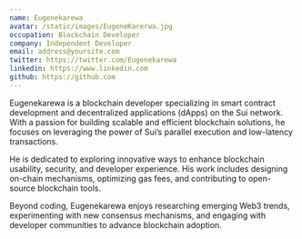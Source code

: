 ```yaml
---
name: Eugenekarewa
avatar: /static/images/EugeneKarerwa.jpg
occupation: Blockchain Developer
company: Independent Developer
email: address@yoursite.com
twitter: https://twitter.com/Eugenekarewa
linkedin: https://www.linkedin.com
github: https://github.com
---
```


Eugenekarewa is a blockchain developer specializing in smart contract development and decentralized applications (dApps) on the Sui network. With a passion for building scalable and efficient blockchain solutions, he focuses on leveraging the power of Sui’s parallel execution and low-latency transactions.

He is dedicated to exploring innovative ways to enhance blockchain usability, security, and developer experience. His work includes designing on-chain mechanisms, optimizing gas fees, and contributing to open-source blockchain tools.

Beyond coding, Eugenekarewa enjoys researching emerging Web3 trends, experimenting with new consensus mechanisms, and engaging with developer communities to advance blockchain adoption.
